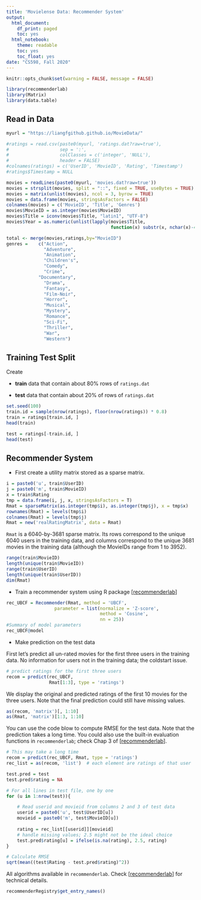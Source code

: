 ```yaml
---
title: 'Movielense Data: Recommender System'
output:
  html_document:
    df_print: paged
    toc: yes
  html_notebook:
    theme: readable
    toc: yes
    toc_float: yes
date: "CS598, Fall 2020"
---
```


```r
knitr::opts_chunk$set(warning = FALSE, message = FALSE)
```

```r
library(recommenderlab)
library(Matrix)
library(data.table)
```

## Read in Data

```r
myurl = "https://liangfgithub.github.io/MovieData/"

#ratings = read.csv(paste0(myurl, 'ratings.dat?raw=true'), 
#                   sep = ':',
#                   colClasses = c('integer', 'NULL'), 
#                   header = FALSE)
#colnames(ratings) = c('UserID', 'MovieID', 'Rating', 'Timestamp')
#ratings$Timestamp = NULL

movies = readLines(paste0(myurl, 'movies.dat?raw=true'))
movies = strsplit(movies, split = "::", fixed = TRUE, useBytes = TRUE)
movies = matrix(unlist(movies), ncol = 3, byrow = TRUE)
movies = data.frame(movies, stringsAsFactors = FALSE)
colnames(movies) = c('MovieID', 'Title', 'Genres')
movies$MovieID = as.integer(movies$MovieID)
movies$Title = iconv(movies$Title, "latin1", "UTF-8")
movies$Year = as.numeric(unlist(lapply(movies$Title, 
                                       function(x) substr(x, nchar(x)-4, nchar(x)-1))))

total <- merge(movies,ratings,by="MovieID")
genres = 	c("Action",
	          "Adventure",
	          "Animation",
	          "Children's",
	          "Comedy",
	          "Crime",
            "Documentary",
	          "Drama",
	          "Fantasy",
	          "Film-Noir",
	          "Horror",
	          "Musical",
	          "Mystery",
	          "Romance",
	          "Sci-Fi",
	          "Thriller",
	          "War",
	          "Western")


```


## Training Test Split

Create

* **train** data that contain about 80\% rows of `ratings.dat` 

* **test** data that contain about 20\% of rows of `ratings.dat`


```r
set.seed(100)
train.id = sample(nrow(ratings), floor(nrow(ratings)) * 0.8)
train = ratings[train.id, ]
head(train)

test = ratings[-train.id, ]
head(test)
```

## Recommender System

* First create a utility matrix stored as a sparse matrix. 

```r
i = paste0('u', train$UserID)
j = paste0('m', train$MovieID)
x = train$Rating
tmp = data.frame(i, j, x, stringsAsFactors = T)
Rmat = sparseMatrix(as.integer(tmp$i), as.integer(tmp$j), x = tmp$x)
rownames(Rmat) = levels(tmp$i)
colnames(Rmat) = levels(tmp$j)
Rmat = new('realRatingMatrix', data = Rmat)
```

`Rmat` is a 6040-by-3681 sparse matrix. Its rows correspond to the unique 6040 users in the training data, and columns correspond to the unique 3681 movies  in the training data (although the MovieIDs range from 1 to 3952). 

```r
range(train$MovieID)
length(unique(train$MovieID))
range(train$UserID)
length(unique(train$UserID))
dim(Rmat)
```


* Train a recommender system using R package [[recommenderlab](https://cran.r-project.org/web/packages/recommenderlab/vignettes/recommenderlab.pdf)]

```r
rec_UBCF = Recommender(Rmat, method = 'UBCF',
                  parameter = list(normalize = 'Z-score', 
                                   method = 'Cosine', 
                                   nn = 25))
#Summary of model parameters
rec_UBCF@model
```

* Make prediction on the test data

First let's predict all un-rated movies for the first three users in the training data. No information for users not in the training data; the coldstart issue. 

```r
# predict ratings for the first three users
recom = predict(rec_UBCF, 
                Rmat[1:3], type = 'ratings')
```

We display the original and predicted ratings of the first 10 movies for the three users. Note that the final prediction could still have missing values. 

```r
as(recom, 'matrix')[, 1:10]
as(Rmat, 'matrix')[1:3, 1:10]
```

You can use the code blow to compute RMSE for the test data. Note that the prediction   takes a long time. You could also use the built-in evaluation functions in `recommenderlab`; check Chap 3 of [[recommenderlab](https://cran.r-project.org/web/packages/recommenderlab/vignettes/recommenderlab.pdf)].

```r
# This may take a long time
recom = predict(rec_UBCF, Rmat, type = 'ratings')  
rec_list = as(recom, 'list')  # each element are ratings of that user

test.pred = test
test.pred$rating = NA

# For all lines in test file, one by one
for (u in 1:nrow(test)){

    # Read userid and movieid from columns 2 and 3 of test data
    userid = paste0('u', test$UserID[u])
    movieid = paste0('m', test$MovieID[u])
    
    rating = rec_list[[userid]][movieid]
    # handle missing values; 2.5 might not be the ideal choice
    test.pred$rating[u] = ifelse(is.na(rating), 2.5, rating)
}

# Calculate RMSE
sqrt(mean((test$Rating - test.pred$rating)^2)) 
```

All algorithms available in `recommenderlab`. Check  [[recommenderlab](https://cran.r-project.org/web/packages/recommenderlab/vignettes/recommenderlab.pdf)] for technical details. 

```r
recommenderRegistry$get_entry_names()
```

